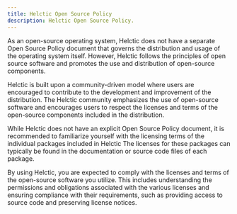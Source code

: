```yaml
---
title: Helctic Open Source Policy
description: Helctic Open Source Policy.
---
```


As an open-source operating system, Helctic does not have a separate Open Source Policy document that governs the distribution and usage of the operating system itself. However, Helctic follows the principles of open source software and promotes the use and distribution of open-source components.

Helctic is built upon a community-driven model where users are encouraged to contribute to the development and improvement of the distribution. The Helctic community emphasizes the use of open-source software and encourages users to respect the licenses and terms of the open-source components included in the distribution.

While Helctic does not have an explicit Open Source Policy document, it is recommended to familiarize yourself with the licensing terms of the individual packages included in Helctic The licenses for these packages can typically be found in the documentation or source code files of each package.

By using Helctic, you are expected to comply with the licenses and terms of the open-source software you utilize. This includes understanding the permissions and obligations associated with the various licenses and ensuring compliance with their requirements, such as providing access to source code and preserving license notices.

<ImageComponent />
